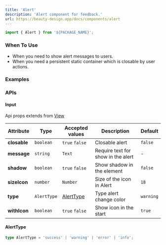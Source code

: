 ```yaml
---
title: 'Alert'
description: 'Alert component for feedback.'
url: https://beauty-design.app/docs/components/alert
---
```


```jsx
import { Alert } from '${PACKAGE_NAME}';
```

### When To Use
* When you need to show alert messages to users.
* When you need a persistent static container which is closable by user actions.

<Spacer y={2} />

### Examples

<Playground
  id="alert"
  title="Alert"
  description="Default Alert element."
  code={alert.defaultCode}
/>

<Spacer y={2} />

<Playground
  id="with-shadow"
  title="With Shadow"
  description="With shadow Alert element."
  code={alert.withShadow}
/>

<Spacer y={2} />

<Playground
  id="closable"
  title="Closable"
  description="With shadow Alert element."
  code={alert.closable}
/>

<Spacer y={2} />

### APIs

<Spacer y={2} />

#### Input
Api props extends from [View](https://reactnative.dev/docs/view)

| Attribute    | Type        | Accepted values         | Description                        | Default   |
|--------------|-------------|-------------------------|------------------------------------|-----------|
| **closable** | `boolean`   | `true` `false`          | Closable alert                     | `false`   |
| **message**  | `string`    | `Text`                  | Require text for show in the alert | -         |
| **shadow**   | `boolean`   | `true` `false`          | Show shadow in the element         | `false`   |
| **sizeIcon** | `number`    | `Number`                | Size of the icon in Alert          | `18`      |
| **type**     | `AlertType` | [AlertType](#alerttype) | Type alert change color            | `warning` |
| **withIcon** | `boolean`   | `true` `false`          | Show icon in the start             | `true`    |

<Spacer y={2} />

#### AlertType

```ts
type AlertType = 'success' | 'warning' | 'error' | 'info';
```
